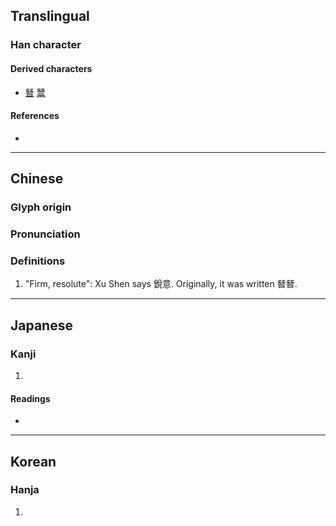 {{character info}}
==Translingual==

===Han character===
{{Han char|rn=10|rad=儿|as=06|sn=8|four=|canj=MUMVU|ids=⿰兂兂 <small>(TJK)</small>,⿰旡旡 <small>(G)</small>}}

====Derived characters====
* [[朁]] [[鬵]]

====References====
* {{Han ref|kx=0125.050|dkj=01367|dj=0265.080|hdz=10272.020|uh=5153|ud=20819}}

----

==Chinese==
{{zh-forms}}

===Glyph origin===
{{Han etym}}

===Pronunciation===
{{zh-pron
|m=jīn
|c=zam1
|mc=y
|oc=y
|cat=
}}

===Definitions===
{{zh-hanzi}}

# {{zh-used|兓兓}} "Firm, resolute": Xu Shen says 銳意. Originally, it was written 朁朁.

----

==Japanese==

===Kanji===
{{ja-kanji|grade=|rs=儿06}}

# {{rfdef|ja|sort=儿06}}

====Readings====
* {{ja-readings|on=しん, さん|kun=するど-い, たす-ける}}

----

==Korean==

===Hanja===
{{ko-hanja|hangeul=[[침]], [[찬]]|rv=chim, chan|mr=ch'im, ch'an}}

# {{rfdef|ko|sort=儿06}}